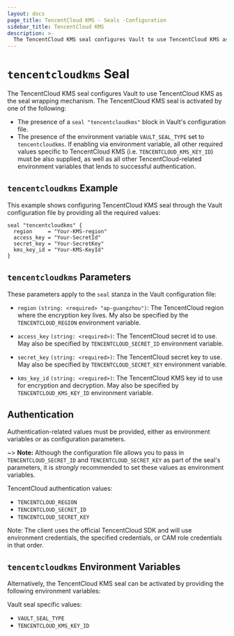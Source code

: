 ```yaml
---
layout: docs
page_title: TencentCloud KMS - Seals -Configuration
sidebar_title: TencentCloud KMS
description: >-
  The TencentCloud KMS seal configures Vault to use TencentCloud KMS as the seal wrapping mechanism.
---
```


# `tencentcloudkms` Seal

The TencentCloud KMS seal configures Vault to use TencentCloud KMS as the seal wrapping mechanism.
The TencentCloud KMS seal is activated by one of the following:

- The presence of a `seal "tencentcloudkms"` block in Vault's configuration file.
- The presence of the environment variable `VAULT_SEAL_TYPE` set to `tencentcloudkms`.
  If enabling via environment variable, all other required values specific to
  TencentCloud KMS (i.e. `TENCENTCLOUD_KMS_KEY_ID`) must be also supplied, as well as all
  other TencentCloud-related environment variables that lends to successful authentication.

## `tencentcloudkms` Example

This example shows configuring TencentCloud KMS seal through the Vault configuration file
by providing all the required values:

```hcl
seal "tencentcloudkms" {
  region     = "Your-KMS-region"
  access_key = "Your-SecretId"
  secret_key = "Your-SecretKey"
  kms_key_id = "Your-KMS-KeyId"
}
```

## `tencentcloudkms` Parameters

These parameters apply to the `seal` stanza in the Vault configuration file:

- `region` `(string: <required> "ap-guangzhou")`: The TencentCloud region where the encryption key
  lives. My also be specified by the `TENCENTCLOUD_REGION` environment variable.

- `access_key` `(string: <required>)`: The TencentCloud secret id to use. May also be specified by
  `TENCENTCLOUD_SECRET_ID` environment variable.

- `secret_key` `(string: <required>)`: The TencentCloud secret key to use. May also be specified by
  `TENCENTCLOUD_SECRET_KEY` environment variable.

- `kms_key_id` `(string: <required>)`: The TencentCloud KMS key id to use for encryption and decryption.
  May also be specified by `TENCENTCLOUD_KMS_KEY_ID` environment variable.

## Authentication

Authentication-related values must be provided, either as environment variables or
as configuration parameters.

~> **Note:** Although the configuration file allows you to pass in
`TENCENTCLOUD_SECRET_ID` and `TENCENTCLOUD_SECRET_KEY` as part of the seal's parameters,
it is _strongly_ recommended to set these values as environment variables.

TencentCloud authentication values:

- `TENCENTCLOUD_REGION`
- `TENCENTCLOUD_SECRET_ID`
- `TENCENTCLOUD_SECRET_KEY`

Note: The client uses the official TencentCloud SDK and will use environment credentials,
the specified credentials, or CAM role credentials in that order.

## `tencentcloudkms` Environment Variables

Alternatively, the TencentCloud KMS seal can be activated by providing the following environment variables:

Vault seal specific values:

- `VAULT_SEAL_TYPE`
- `TENCENTCLOUD_KMS_KEY_ID`
